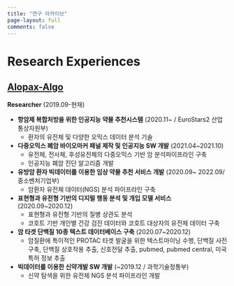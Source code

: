 ```yaml
---
title: "연구 아카이브"
page-layout: full
comments: false
---
```


# Research Experiences

## [**Alopax-Algo**](http://alopaxalgo.com)  
**Researcher** (2019.09-현재)  

- **항암제 복합처방을 위한 인공지능 약물 추천시스템** (2020.11~ / EuroStars2 산업통상자원부)
  - 환자의 유전체 및 다양한 오믹스 데이터 분석 기술
- **다중오믹스 폐암 바이오마커 패널 제작 및 인공지능 SW 개발** (2021.04~2021.10)
  - 유전체, 전사체, 후성유전체의 다중오믹스 기반 암 분석파이프라인 구축
  - 인공지능 폐암 진단 알고리즘 개발
- **유방암 환자 빅데이터를 이용한 임상 약물 추천 서비스 개발** (2020.09~ 2022.09/ 중소벤처기업부)
  - 암환자 유전체 데이터(NGS) 분석 파이프라인 구축
- **표현형과 유전형 기반의 디지털 행동 분석 및 개입 모델 서비스** (2020.09~2020.12)
  - 표현형과 유전형 기반의 질병 상관도 분석
  - 코호트 기반 개인별 건강 검진 데이터와 코호트 대상자의 유전체 데이터 구축
- **암 타겟 단백질 10종 텍스트 데이터베이스 구축** (2020.07~2020.12)
  - 암질환에 특이적인 PROTAC 타겟 발굴을 위한 텍스트마이닝 수행, 단백질 사전 구축, 단백질 상호작용 추출, 신호전달 추출, pubmed, pubmed central, 미국특허 정보 추출
- **빅데이터를 이용한 신약개발 SW 개발** (~2019.12 / 과학기술정통부) 
  - 신약 탐색을 위한 유전체 NGS 분석 파이프라인 개발  
